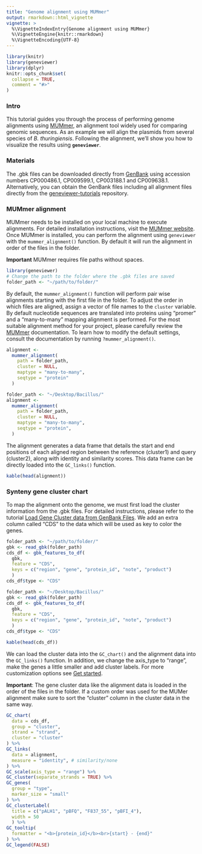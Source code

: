 ```yaml
---
title: "Genome alignment using MUMmer"
output: rmarkdown::html_vignette
vignette: >
  %\VignetteIndexEntry{Genome alignment using MUMmer}
  %\VignetteEngine{knitr::rmarkdown}
  %\VignetteEncoding{UTF-8}
---
```


```r
library(knitr)
library(geneviewer)
library(dplyr)
knitr::opts_chunk$set(
  collapse = TRUE,
  comment = "#>"
)
```

### Intro

This tutorial guides you through the process of performing genome alignments using [MUMmer](https://mummer4.github.io/index.html), an alignment tool widely used for comparing genomic sequences. As an example we will align the plasmids from several species of *B. thuringiensis*. Following the alignment, we'll show you how to visualize the results using **`geneviewer`**.

### Materials

The .gbk files can be downloaded directly from [GenBank](https://www.ncbi.nlm.nih.gov/genbank/) using accession numbers CP000486.1, CP009599.1, CP003188.1 and CP009638.1. Alternatively, you can obtain the GenBank files including all alignment files directly from the [geneviewer-tutorials](https://github.com/nvelden/geneviewer-tutorials/tree/main/MUMmer%20alignments) repository.

### MUMmer alignment

MUMmer needs to be installed on your local machine to execute alignments. For detailed installation instructions, visit the [MUMmer website](https://mummer4.github.io/install/install.html). Once MUMmer is installed, you can perform the alignment using `geneviewer` with the `mummer_alignment()` function. By default it will run the alignment in order of the files in the folder. 

**Important** MUMmer requires file paths without spaces.

```r
library(geneviewer)
# Change the path to the folder where the .gbk files are saved
folder_path <- "~/path/to/folder/"
```

By default, the `mummer_alignment()` function will perform pair wise alignments starting with the first file in the folder. To adjust the order in which files are aligned, assign a vector of file names to the `cluster` variable. By default nucleotide sequences are translated into proteins using "promer" and a "many-to-many" mapping alignment is performed. For the most suitable alignment method for your project, please carefully review the [MUMmer](https://mummer4.github.io/index.html) documentation. To learn how to modify the default settings, consult the documentation by running `?mummer_alignment()`.

```r
alignment <- 
  mummer_alignment(
    path = folder_path,
    cluster = NULL,
    maptype = "many-to-many",
    seqtype = "protein"
  )
```

```r
folder_path <- "~/Desktop/Bacillus/"
alignment <- 
  mummer_alignment(
    path = folder_path,
    cluster = NULL,
    maptype = "many-to-many",
    seqtype = "protein",
  )
```

The alignment generates a data frame that details the start and end positions of each aligned region between the reference (cluster1) and query (cluster2), along with identity and similarity scores. This data frame can be directly loaded into the `GC_links()` function.

```r
kable(head(alignment))
```

### Synteny gene cluster chart

To map the alignment onto the genome, we must first load the cluster information from the .gbk files. For detailed instructions, please refer to the tutorial [Load Gene Cluster data from GenBank Files](https://nvelden.github.io/geneviewer/articles/LoadGenBankFiles.html). We add an extra column called "CDS" to the data which will be used as key to color the genes.

```r
folder_path <- "~/path/to/folder/"
gbk <- read_gbk(folder_path)
cds_df <- gbk_features_to_df(
  gbk, 
  feature = "CDS",
  keys = c("region", "gene", "protein_id", "note", "product")
  )
cds_df$type <- "CDS"
```

```r
folder_path <- "~/Desktop/Bacillus/"
gbk <- read_gbk(folder_path)
cds_df <- gbk_features_to_df(
  gbk, 
  feature = "CDS",
  keys = c("region", "gene", "protein_id", "note", "product")
  )
cds_df$type <- "CDS"
```

```r
kable(head(cds_df))
```


We can load the cluster data into the `GC_chart()` and the alignment data into the `GC_links()` function. In addition, we change the axis_type to "range", make the genes a little smaller and add cluster labels. For more customization options see [Get started](https://nvelden.github.io/geneviewer/articles/geneviewer.html).

**Important**: The gene cluster data like the alignment data is loaded in the order of the files in the folder. If a custom order was used for the MUMer alignment make sure to sort the "cluster" column in the cluster data in the same way.

```r
GC_chart(
  data = cds_df,
  group = "cluster",
  strand = "strand",
  cluster = "cluster"
) %>%
GC_links(
  data = alignment,
  measure = "identity", # similarity/none
) %>%
GC_scale(axis_type = "range") %>%
GC_cluster(separate_strands = TRUE) %>%
GC_genes(
  group = "type",
  marker_size = "small"
) %>%    
GC_clusterLabel(
  title = c("pALH1", "pBFQ", "F837_55", "pBFI_4"), 
  width = 50
  ) %>%
GC_tooltip(
  formatter = "<b>{protein_id}</b><br>{start} - {end}" 
) %>%
GC_legend(FALSE)
```
